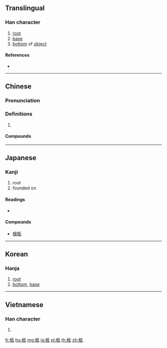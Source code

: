 ==Translingual==

===Han character===
{{Han char|rn=75|rad=木|as=05|sn=9|four=42940|canj=DHPM,DHVI|ids=⿰木氐}}

# [[root]]
# [[base]]
# [[bottom]] of [[object]]

====References====
* {{Han ref|kx=0520.040|dkj=14640|dj=0908.030|hdz=21186.080|uh=67E2|ud=26594|bh=AC6B|bd=44139}}

----

==Chinese==
{{zh-forms}}

===Pronunciation===
{{zh-pron
|m=dǐ
|c=dai2
|mc=y
|oc=y
|cat=
}}

===Definitions===
{{zh-hanzi}}

# {{rfdef|zh}}

====Compounds====
{{zh-der|根柢|根深柢固|歸根究柢|歸根結柢|深根固柢|追根究柢}}

----

==Japanese==

===Kanji===
{{ja-kanji|grade=|rs=木05}}

# root
# founded on

====Readings====
* {{ja-readings|on=[[てい]] (tei)|kun=[[ね]] (ne)}}

====Compounds====
* [[根柢]]

----

==Korean==

===Hanja===
{{ko-hanja|hangeul=저|eumhun=|rv=jeo|mr=chŏ|y=ce}}

# [[root]]
# [[bottom]], [[base]]

----

==Vietnamese==

===Han character===
{{vi-hantu|[[đề]], [[đế]], [[để]]|rs=木05}}

# {{defn|lang=vi|sort=木05}}

[[fr:柢]]
[[hu:柢]]
[[mg:柢]]
[[ja:柢]]
[[pl:柢]]
[[th:柢]]
[[zh:柢]]